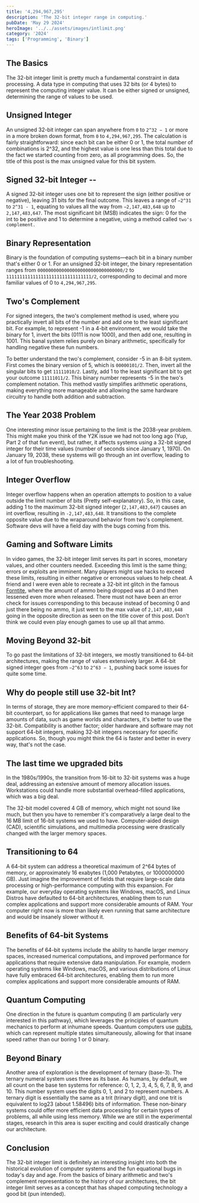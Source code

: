```yaml
---
title: '4,294,967,295'
description: 'The 32-bit integer range in computing.'
pubDate: 'May 29 2024'
heroImage: '../../assets/images/intlimit.png'
category: '2024'
tags: ['Programming', 'Binary']
---
```


## The Basics
The 32-bit integer limit is pretty much a fundamental constraint in data processing. A data type in computing that uses 32 bits (or 4 bytes) to represent the computing integer value. It can be either signed or unsigned, determining the range of values to be used.

## Unsigned Integer
An unsigned 32-bit integer can span anywhere from `0` to `2^32 − 1` or more in a more broken down format, from `0` to `4,294,967,295`. The calculation is fairly straightforward: since each bit can be either 0 or 1, the total number of combinations is 2^32, and the highest value is one less than this total due to the fact we started counting from zero, as all programming does. So, the title of this post is the max unsigned value for this bit system.

## Signed 32-bit Integer --
A signed 32-bit integer uses one bit to represent the sign (either positive or negative), leaving 31 bits for the final outcome. This leaves a range of `−2^31` to `2^31 - 1`, equating to values all the way from `−2,147,483,648` up to `2,147,483,647`. The most significant bit (MSB) indicates the sign: 0 for the int to be positive and 1 to determine a negative, using a method called `two's complement.`

## Binary Representation
Binary is the foundation of computing systems—each bit in a binary number that's either 0 or 1. For an unsigned 32-bit integer, the binary representation ranges from `00000000000000000000000000000000/2` to `11111111111111111111111111111111/2`, corresponding to decimal and more familiar values of 0 to `4,294,967,295`.

## Two's Complement
For signed integers, the two's complement method is used, where you practically invert all bits of the number and add one to the least significant bit. For example, to represent -1 in a 4-bit environment, we would take the binary for 1, invert the bits (0111 is now 1000), and then add one, resulting in 1001. This banal system relies purely on binary arithmetic, specifically for handling negative these fun numbers.

To better understand the two's complement, consider -5 in an 8-bit system. First comes the binary version of 5, which is `00000101/2`. Then, invert all the singular bits to get `11111010/2`. Lastly, add 1 to the least significant bit to get your outcome `11111011/2`. This binary number represents -5 in the two's complement notation. This method vastly simplifies arithmetic operations, making everything more manageable and allowing the same hardware circuitry to handle both addition and subtraction.

## The Year 2038 Problem
One interesting minor issue pertaining to the limit is the 2038-year problem. This might make you think of the Y2K issue we had not too long ago (Yup, Part 2 of that fun event), but rather, it affects systems using a 32-bit signed integer for their time values (number of seconds since January 1, 1970). On January 19, 2038, these systems will go through an int overflow, leading to a lot of fun troubleshooting.

## Integer Overflow
Integer overflow happens when an operation attempts to position to a value outside the limit number of bits (Pretty self-explanatory). So, in this case, adding 1 to the maximum 32-bit signed integer (`2,147,483,647`) causes an int overflow, resulting in `-2,147,483,648`. It transitions to the complete opposite value due to the wraparound behavior from two's complement. Software devs will have a field day with the bugs coming from this.

## Gaming and Software Limits
In video games, the 32-bit integer limit serves its part in scores, monetary values, and other counters needed. Exceeding this limit is the same thing; errors or exploits are imminent. Many players might use hacks to exceed these limits, resulting in either negative or erroneous values to help cheat. A friend and I were even able to recreate a 32-bit int glitch in the famous [Forntite](https://www.fortnite.com/?lang=en-US), where the amount of ammo being dropped was at 0 and then lessened even more when released. There must not have been an error check for issues corresponding to this because instead of becoming 0 and just there being no ammo, it just went to the max value of `2,147,483,648` going in the opposite direction as seen on the title cover of this post. Don't think we could even play enough games to use up all that ammo.

## Moving Beyond 32-bit
To go past the limitations of 32-bit integers, we mostly transitioned to 64-bit architectures, making the range of values extensively larger. A 64-bit signed integer goes from `−2^63` to `2^63 − 1`, pushing back some issues for quite some time.

## Why do people still use 32-bit Int?
In terms of storage, they are more memory-efficient compared to their 64-bit counterpart, so for applications like games that need to manage large amounts of data, such as game worlds and characters, it's better to use the 32-bit. Compatibility is another factor; older hardware and software may not support 64-bit integers, making 32-bit integers necessary for specific applications. So, though you might think the 64 is faster and better in every way, that's not the case.

## The last time we upgraded bits
In the 1980s/1990s, the transition from 16-bit to 32-bit systems was a huge deal, addressing an extensive amount of memory allocation issues. Workstations could handle more substantial overhead-filled applications, which was a big deal.

The 32-bit model covered 4 GB of memory, which might not sound like much, but then you have to remember it's comparatively a large deal to the 16 MB limit of 16-bit systems we used to have. Computer-aided design (CAD), scientific simulations, and multimedia processing were drastically changed with the larger memory spaces.

## Transitioning to 64
A 64-bit system can address a theoretical maximum of 2^64 bytes of memory, or approximately 16 exabytes (1,000 Petabytes, or 1000000000 GB). Just imagine the improvement of fields that require large-scale data processing or high-performance computing with this expansion. For example, our everyday operating systems like Windows, macOS, and Linux Distros have defaulted to 64-bit architectures, enabling them to run complex applications and support more considerable amounts of RAM. Your computer right now is more than likely even running that same architecture and would be insanely slower without it.

## Benefits of 64-bit Systems
The benefits of 64-bit systems include the ability to handle larger memory spaces, increased numerical computations, and improved performance for applications that require extensive data manipulation. For example, modern operating systems like Windows, macOS, and various distributions of Linux have fully embraced 64-bit architectures, enabling them to run more complex applications and support more considerable amounts of RAM.

## Quantum Computing
One direction in the future is quantum computing (I am particularly very interested in this pathway), which leverages the principles of quantum mechanics to perform at inhumane speeds. Quantum computers use [qubits](https://www.quantum-inspire.com/kbase/what-is-a-qubit/), which can represent multiple states simultaneously, allowing for that insane speed rather than our boring 1 or 0 binary.

## Beyond Binary
Another area of exploration is the development of ternary (base-3). The ternary numeral system uses three as its base. As humans, by default, we all count on the base ten systems for reference: 0, 1, 2, 3, 4, 5, 6, 7, 8, 9, and 10. This number system uses the digits 0, 1, and 2 to represent numbers. A ternary digit is essentially the same as a trit (trinary digit), and one trit is equivalent to log23 (about 1.58496) bits of information. These non-binary systems could offer more efficient data processing for certain types of problems, all while using less memory. While we are still in the experimental stages, research in this area is super exciting and could drastically change our architecture.

## Conclusion
The 32-bit integer limit is definitely an interesting insight into both the historical evolution of computer systems and the fun equational bugs in today's day and age. From the basics of binary arithmetic and two's complement representation to the history of our architectures, the bit integer limit serves as a concept that has shaped computing technology a good bit (pun intended).
